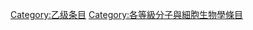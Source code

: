 {{Articles by Quality|topic=分子与细胞生物学|project=分子与细胞生物学|format=TOC}}
{{Wikipedia category}}
{{emptycat}}

{{catmore1|[[Wikipedia:分子與細胞生物學專題|Wikipedia:分子與細胞生物學專題]]}}

[[Category:乙级条目|Category:乙级条目]]
[[Category:各等級分子與細胞生物學條目|Category:各等級分子與細胞生物學條目]]